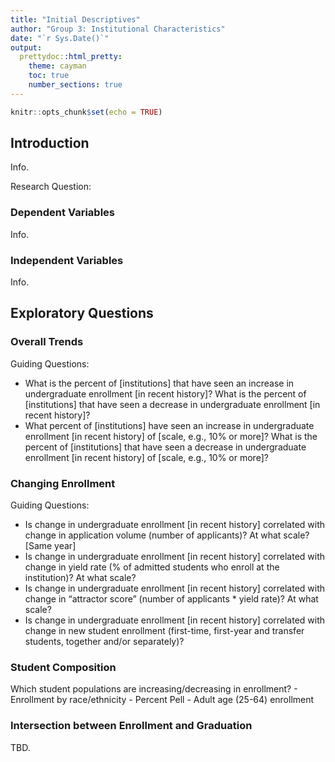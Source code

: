 ```yaml
---
title: "Initial Descriptives"
author: "Group 3: Institutional Characteristics"
date: "`r Sys.Date()`"
output: 
  prettydoc::html_pretty:
    theme: cayman
    toc: true
    number_sections: true
---
```


```r
knitr::opts_chunk$set(echo = TRUE)
```

## Introduction

Info.

Research Question:

### Dependent Variables

Info.

### Independent Variables

Info.

## Exploratory Questions

### Overall Trends

Guiding Questions:

- What is the percent of [institutions] that have seen an increase in undergraduate enrollment [in recent history]? What is the percent of [institutions] that have seen a decrease in undergraduate enrollment [in recent history]? 
- What percent of [institutions] have seen an increase in undergraduate enrollment [in recent history] of [scale, e.g., 10% or more]? What is the percent of [institutions] that have seen a decrease in undergraduate enrollment [in recent history] of [scale, e.g., 10% or more]? 

### Changing Enrollment

Guiding Questions:

- Is change in undergraduate enrollment [in recent history] correlated with change in application volume (number of applicants)? At what scale? [Same year] 
- Is change in undergraduate enrollment [in recent history] correlated with change in yield rate (% of admitted students who enroll at the institution)? At what scale? 
- Is change in undergraduate enrollment [in recent history] correlated with change in “attractor score” (number of applicants * yield rate)? At what scale? 
- Is change in undergraduate enrollment [in recent history] correlated with change in new student enrollment (first-time, first-year and transfer students, together and/or separately)? 

### Student Composition

Which student populations are increasing/decreasing in enrollment? 
- Enrollment by race/ethnicity 
- Percent Pell 
- Adult age (25-64) enrollment 

### Intersection between Enrollment and Graduation

TBD.

